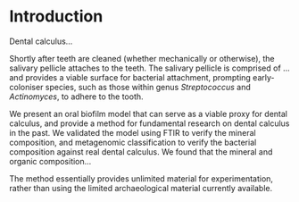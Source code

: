 # Introduction

<!-- basic introduction to the field, comprehensible to a scientist in any discipline -->

Dental calculus...

<!-- In more recent years, the study of dental calculus has increased exponentially, 
and the wealth of information contained within the mineralised matrix has been, 
to a larger extent, acknowledged; the benefits of which span a wide variety of
archaeological research areas, such as oral microbiome 
characterisation (including pathogens) through the analysis of DNA and proteins 
[@adlerSequencingAncientCalcified2013; @warinnerPathogensHostImmunity2014],
microbotanical remains [@henryCalculusSyria2008; @hardyStarchGranulesDental2009;
@mickleburghNewInsightsConsumption2012], 
other organic residues from dietary compounds [@buckleyDentalCalculusCooking2014], 
and nicotine-use [@eerkensDentalCalculusSource2018]. -->

<!-- more detailed background, comprehensible to scientists in related disciplines -->

Shortly after teeth are cleaned (whether mechanically or otherwise), the salivary
pellicle attaches to the teeth. The salivary pellicle is comprised of ... 
and provides a viable surface for bacterial attachment, prompting early-coloniser
species, such as those within genus *Streptococcus* and *Actinomyces*, to adhere to the tooth.


<!-- oral biofilm models -->



<!-- clearly stating the general problem being addressed by this particular study -->

We present an oral biofilm model that can serve as a viable proxy for dental calculus,
and provide a method for fundamental research on dental calculus in the past. 
We validated the
model using FTIR to verify the mineral composition, and metagenomic classification
to verify the bacterial composition against real dental calculus. We found that
the mineral and organic composition...
<!--The bacterial composition -->

The method essentially provides unlimited material for experimentation, rather
than using the limited archaeological material currently available.
